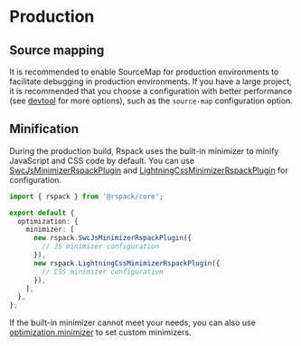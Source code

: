 # Production

## Source mapping

It is recommended to enable SourceMap for production environments to facilitate debugging in production environments. If you have a large project, it is recommended that you choose a configuration with better performance (see [devtool](config/devtool) for more options), such as the `source-map` configuration option.

## Minification

During the production build, Rspack uses the built-in minimizer to minify JavaScript and CSS code by default. You can use [SwcJsMinimizerRspackPlugin](/plugins/rspack/swc-js-minimizer-rspack-plugin) and [LightningCssMinimizerRspackPlugin](/plugins/rspack/lightning-css-minimizer-rspack-plugin) for configuration.

```ts title="rspack.config.mjs"
import { rspack } from '@rspack/core';

export default {
  optimization: {
    minimizer: [
      new rspack.SwcJsMinimizerRspackPlugin({
        // JS minimizer configuration
      }),
      new rspack.LightningCssMinimizerRspackPlugin({
        // CSS minimizer configuration
      }),
    ],
  },
};
```

If the built-in minimizer cannot meet your needs, you can also use [optimization.minimizer](/config/optimization#optimizationminimizer) to set custom minimizers.
